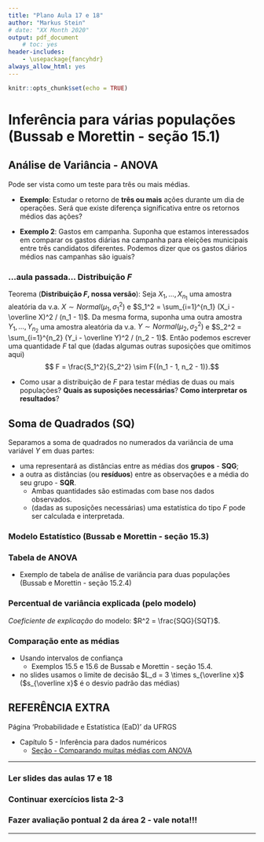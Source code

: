 ```yaml
---
title: "Plano Aula 17 e 18"
author: "Markus Stein"
# date: "XX Month 2020"
output: pdf_document
    # toc: yes
header-includes:
    - \usepackage{fancyhdr}
always_allow_html: yes
---
```

\addtolength{\headheight}{1.0cm} 
\pagestyle{fancyplain} 
\lhead{\includegraphics[height=1.5cm]{LogoIME.png}}
\rhead{\includegraphics[height=1.5cm]{images.jpeg}}
\chead{UNIVERSIDADE FEDERAL DO RIO GRANDE DO SUL \\
INSTITUTO DE MATEMÁTICA E ESTATÍSTICA \\
DEPARTAMENTO DE ESTATÍSTICA \\
\vspace{0.3cm}
MAT02215 - Estatística Geral 2 - 2021/1
}
\renewcommand{\headrulewidth}{0pt} 


```r
knitr::opts_chunk$set(echo = TRUE)
```

# Inferência para várias populações (Bussab e Morettin - seção 15.1)

## Análise de Variância - ANOVA
Pode ser vista como um teste para três ou mais médias.

* **Exemplo**: Estudar o retorno de **três ou mais** ações durante um dia de operações. Será que existe diferença significativa entre os retornos médios das ações?

* **Exemplo 2**: Gastos em campanha. Suponha que estamos interessados em comparar os gastos diárias na campanha para eleições municipais entre três candidatos diferentes. Podemos dizer que os gastos diários médios nas campanhas são iguais?

\vspace{0.5cm}

### ...aula passada... Distribuição $F$

Teorema (**Distribuição *F*, nossa versão**): Seja $X_1, \ldots, X_{n_1}$ uma amostra aleatória da v.a. $X \sim Normal(\mu_1,\sigma_1^2)$ e $S_1^2 = \sum_{i=1}^{n_1} (X_i - \overline X)^2 / (n_1 - 1)$. Da mesma forma, suponha uma outra amostra $Y_1, \ldots, Y_{n_2}$ uma amostra aleatória da v.a. $Y \sim Normal(\mu_2,\sigma_2^2)$ e $S_2^2 = \sum_{i=1}^{n_2} (Y_i - \overline Y)^2 / (n_2 - 1)$. Então podemos escrever uma quantidade $F$ tal que (dadas algumas outras suposições que omitimos aqui) 
$$ F = \frac{S_1^2}{S_2^2} \sim F{(n_1 - 1, n_2 - 1)}.$$

* Como usar a distribuição de $F$ para testar médias de duas ou mais populações? **Quais as suposições necessárias**? **Como interpretar os resultados**?

\vspace{0.5cm}

## Soma de Quadrados (SQ) 
Separamos a soma de quadrados no numerados da variância de uma variável $Y$ em duas partes:

* uma representará as distâncias entre as médias dos **grupos** - **SQG**; 
* a outra as distâncias (ou **resíduos**) entre as observações e a média do seu grupo - **SQR**.
    + Ambas quantidades são estimadas com base nos dados observados.
    + (dadas as suposições necessárias) uma estatística do tipo *F* pode ser calculada e interpretada.

\vspace{0.5cm}

### Modelo Estatístico (Bussab e Morettin - seção 15.3)

\vspace{0.5cm}

### Tabela de ANOVA
* Exemplo de tabela de análise de variância para duas populações  (Bussab e Morettin - seção 15.2.4)

\vspace{0.5cm}

### Percentual de variância explicada (pelo modelo)
*Coeficiente de explicação* do modelo: $R^2 = \frac{SQG}{SQT}$.

\vspace{0.5cm}

### Comparação ente as médias
* Usando intervalos de confiança 
    + Exemplos 15.5 e 15.6 de Bussab e Morettin - seção 15.4.

* no slides usamos o limite de decisão $L_d = 3 \times s_{\overline x}$ ($s_{\overline x}$ é o desvio padrão das médias)

<!-- ## Valor *p* (ou *p* valor) (Bussab e Morettin - seção 12.8) -->
<!-- "É a probabilidade de observarmos um valor de estatística de teste mais extremo do que o observado na amostra coletada *(conforme as hipóteses definidas)*." -->

<!-- * Região crítica $\times$ valor *p* -->

\vspace{1cm}

## REFERÊNCIA EXTRA
Página 'Probabilidade e Estatística (EaD)' da UFRGS  

* Capítulo 5 - Inferência para dados numéricos 
    + [Seção - Comparando muitas médias com ANOVA](https://www.ufrgs.br/probabilidade-estatistica/livro/cpt5/ch5_inf_num.html#comparando-muitas-m%C3%A9dias-com-anova-t%C3%B3pico-especial)

\vspace{1cm}

***
### Ler slides das aulas 17 e 18
### Continuar exercícios lista 2-3
### Fazer avaliação pontual 2 da área 2 - vale nota!!!
***

